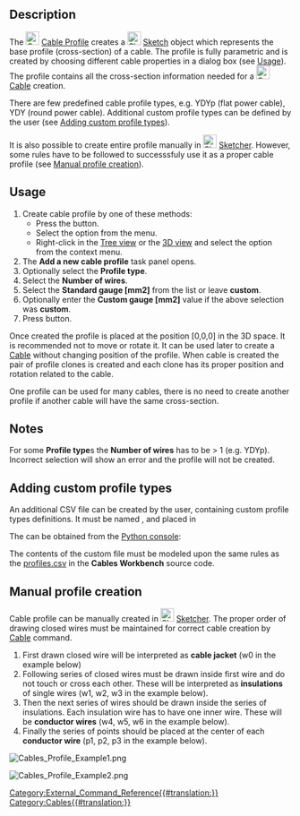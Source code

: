 <languages/>
<translate>

<!--T:1-->
{{Docnav
|[[Cables_RemoveVertexAttachment|RemoveVertexAttachment]]
|[[Cables_Cable|Cable]]
|[[Cables_Workbench|Cables]]
|IconL=Cables_RemoveVertexAttachment.svg
|IconR=Cables_Cable.svg
|IconC=Cables_workbench_icon.svg
}}

<!--T:2-->
{{GuiCommand
|Name=Cables Profile
|MenuLocation=Cables → Cable Profile
|Workbenches=[[Cables_Workbench|Cables]]
|Shortcut=
|Version=0.1.2
|SeeAlso=[[Cables_Cable|Cables Cable]]
}}

==Description== <!--T:3-->

<!--T:4-->
The [[Image:Cables_Profile.svg|24px]] [[Cables_Profile|Cable Profile]] creates a [[Image:Sketcher_Sketch.svg|24px]] [[Sketch|Sketch]] object which represents the base profile (cross-section) of a cable. The profile is fully parametric and is created by choosing different cable properties in a dialog box (see [[#Usage|Usage]]). The profile contains all the cross-section information needed for a [[Image:Cables_Cable.svg|24px]] [[Cables_Cable|Cable]] creation.

<!--T:5-->
There are few predefined cable profile types, e.g. YDYp (flat power cable), YDY (round power cable). Additional custom profile types can be defined by the user (see [[#Adding custom profile types|Adding custom profile types]]).

<!--T:6-->
It is also possible to create entire profile manually in [[Image:Sketcher_Sketch.svg|24px]] [[Sketcher_Workbench|Sketcher]]. However, some rules have to be followed to successsfuly use it as a proper cable profile (see [[#Manual profile creation|Manual profile creation]]).

==Usage== <!--T:7-->

<!--T:8-->
# Create cable profile by one of these methods:
#* Press the {{Button|[[Image:Cables_Profile.svg|16px]] [[Cables_Profile|Cable Profile]]}} button.
#* Select the {{MenuCommand|Cables → [[Image:Cables_Profile.svg|16px]] Cable Profile}} option from the menu.
#* Right-click in the [[Tree_view|Tree view]] or the [[3D_view|3D view]] and select the {{MenuCommand|Cables → [[Image:Cables_Profile.svg|16px]] Cable Profile}} option from the context menu.
# The '''Add a new cable profile''' task panel opens.
# Optionally select the '''Profile type'''.
# Select the '''Number of wires'''.
# Select the '''Standard gauge [mm2]''' from the list or leave '''custom'''.
# Optionally enter the '''Custom gauge [mm2]''' value if the above selection was '''custom'''.
# Press {{KEY|OK}} button.

<!--T:9-->
Once created the profile is placed at the position [0,0,0] in the 3D space. It is recommended not to move or rotate it. It can be used later to create a [[Cables_Cable|Cable]] without changing position of the profile. When cable is created the pair of profile clones is created and each clone has its proper position and rotation related to the cable.

<!--T:10-->
One profile can be used for many cables, there is no need to create another profile if another cable will have the same cross-section.

==Notes== <!--T:11-->

<!--T:12-->
For some '''Profile type'''s the '''Number of wires''' has to be > 1 (e.g. YDYp). Incorrect selection will show an error and the profile will not be created.

==Adding custom profile types== <!--T:13-->

<!--T:14-->
An additional CSV file can be created by the user, containing custom profile types definitions. It must be named {{incode|profiles.csv}}, and placed in

<!--T:15-->
{{Code|lang=bash|code=
$FREECAD_USER_DIR/Cables/
}}

<!--T:16-->
The {{incode|$FREECAD_USER_DIR}} can be obtained from the [[Python_console|Python console]]:

<!--T:17-->
{{Code|lang=bash|code=
FreeCAD.getUserAppDataDir()
}}

<!--T:18-->
The contents of the custom {{incode|profiles.csv}} file must be modeled upon the same rules as the [https://github.com/sargo-devel/Cables/blob/master/freecad/cables/resources/presets/profiles.csv profiles.csv] in the '''Cables Workbench''' source code.

==Manual profile creation== <!--T:19-->

<!--T:20-->
Cable profile can be manually created in [[Image:Sketcher_Sketch.svg|24px]] [[Sketcher_Workbench|Sketcher]]. The proper order of drawing closed wires must be maintained for correct cable creation by [[Cables_Cable|Cable]] command.
# First drawn closed wire will be interpreted as '''cable jacket''' (w0 in the example below)
# Following series of closed wires must be drawn inside first wire and do not touch or cross each other. These will be interpreted as '''insulations''' of single wires (w1, w2, w3 in the example below).
# Then the next series of wires should be drawn inside the series of insulations. Each insulation wire has to have one inner wire. These will be '''conductor wires''' (w4, w5, w6 in the example below).
# Finally the series of points should be placed at the center of each '''conductor wire''' (p1, p2, p3 in the example below).

</translate>
[[Image:Cables_Profile_Example1.png]]
<translate>
<!--T:21-->
{{Caption|Example triangular profile created with Sketcher}}

</translate>
[[Image:Cables_Profile_Example2.png]]
<translate>
<!--T:22-->
{{Caption|Cable created from the triangular profile}}


<!--T:23-->
{{Docnav
|[[Cables_RemoveVertexAttachment|RemoveVertexAttachment]]
|[[Cables_Cable|Cable]]
|[[Cables_Workbench|Cables]]
|IconL=Cables_RemoveVertexAttachment.svg
|IconR=Cables_Cable.svg
|IconC=Cables_workbench_icon.svg
}}

</translate>
[[Category:External_Command_Reference{{#translation:}}]]
[[Category:Cables{{#translation:}}]]